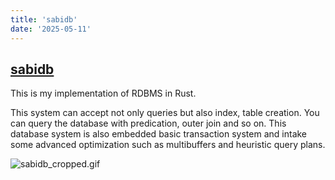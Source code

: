 ```yaml
---
title: 'sabidb'
date: '2025-05-11'
---
```


## [sabidb](https://github.com/awayatakuma/sabidb)

This is my implementation of RDBMS in Rust.

This system can accept not only queries but also index, table creation. You can query the database with predication, outer join and so on.
This database system is also embedded basic transaction system and intake some advanced optimization such as multibuffers and heuristic query plans.

![sabidb_cropped.gif](./contents/sabidb_cropped.gif 'sabidb_cropped.gif')

